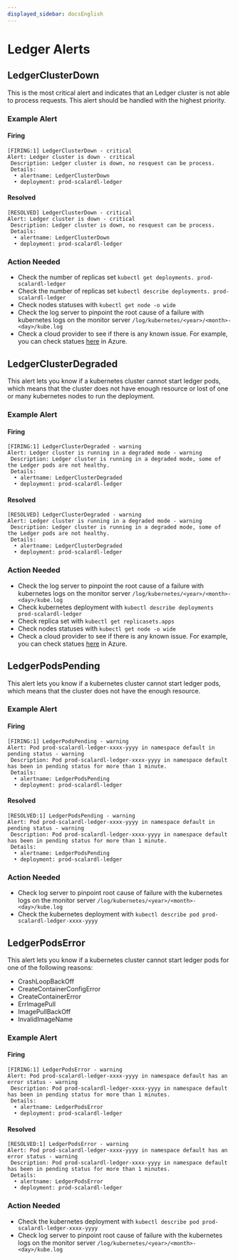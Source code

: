 ```yaml
---
displayed_sidebar: docsEnglish
---
```


# Ledger Alerts

## LedgerClusterDown

This is the most critical alert and indicates that an Ledger cluster is not able to process requests. This alert should be handled with the highest priority.

### Example Alert

#### Firing

```
[FIRING:1] LedgerClusterDown - critical
Alert: Ledger cluster is down - critical
 Description: Ledger cluster is down, no resquest can be process.
 Details:
  • alertname: LedgerClusterDown
  • deployment: prod-scalardl-ledger
```

#### Resolved

```
[RESOLVED] LedgerClusterDown - critical
Alert: Ledger cluster is down - critical
 Description: Ledger cluster is down, no resquest can be process.
 Details:
  • alertname: LedgerClusterDown
  • deployment: prod-scalardl-ledger
```

### Action Needed

* Check the number of replicas set `kubectl get deployments. prod-scalardl-ledger`
* Check the number of replicas set `kubectl describe deployments. prod-scalardl-ledger`
* Check nodes statuses with `kubectl get node -o wide`
* Check the log server to pinpoint the root cause of a failure with kubernetes logs on the monitor server `/log/kubernetes/<year>/<month>-<day>/kube.log`
* Check a cloud provider to see if there is any known issue. For example, you can check statues [here](https://status.azure.com/en-us/status) in Azure.

## LedgerClusterDegraded

This alert lets you know if a kubernetes cluster cannot start ledger pods, which means that the cluster does not have enough resource or lost of one or many kubernetes nodes to run the deployment.

### Example Alert

#### Firing

```
[FIRING:1] LedgerClusterDegraded - warning
Alert: Ledger cluster is running in a degraded mode - warning
 Description: Ledger cluster is running in a degraded mode, some of the Ledger pods are not healthy.
 Details:
  • alertname: LedgerClusterDegraded
  • deployment: prod-scalardl-ledger
```

#### Resolved

```
[RESOLVED] LedgerClusterDegraded - warning
Alert: Ledger cluster is running in a degraded mode - warning
 Description: Ledger cluster is running in a degraded mode, some of the Ledger pods are not healthy.
 Details:
  • alertname: LedgerClusterDegraded
  • deployment: prod-scalardl-ledger
```

### Action Needed

* Check the log server to pinpoint the root cause of a failure with kubernetes logs on the monitor server `/log/kubernetes/<year>/<month>-<day>/kube.log`
* Check kubernetes deployment with `kubectl describe deployments prod-scalardl-ledger`
* Check replica set with `kubectl get replicasets.apps`
* Check nodes statuses with `kubectl get node -o wide`
* Check a cloud provider to see if there is any known issue. For example, you can check statues [here](https://status.azure.com/en-us/status) in Azure.

## LedgerPodsPending

This alert lets you know if a kubernetes cluster cannot start ledger pods, which means that the cluster does not have the enough resource.

### Example Alert

#### Firing

```
[FIRING:1] LedgerPodsPending - warning
Alert: Pod prod-scalardl-ledger-xxxx-yyyy in namespace default in pending status - warning
 Description: Pod prod-scalardl-ledger-xxxx-yyyy in namespace default has been in pending status for more than 1 minute.
 Details:
  • alertname: LedgerPodsPending
  • deployment: prod-scalardl-ledger
```

#### Resolved

```
[RESOLVED:1] LedgerPodsPending - warning
Alert: Pod prod-scalardl-ledger-xxxx-yyyy in namespace default in pending status - warning
 Description: Pod prod-scalardl-ledger-xxxx-yyyy in namespace default has been in pending status for more than 1 minute.
 Details:
  • alertname: LedgerPodsPending
  • deployment: prod-scalardl-ledger
```

### Action Needed

* Check log server to pinpoint root cause of failure with the kubernetes logs on the monitor server `/log/kubernetes/<year>/<month>-<day>/kube.log`
* Check the kubernetes deployment with `kubectl describe pod prod-scalardl-ledger-xxxx-yyyy`

## LedgerPodsError

This alert lets you know if a kubernetes cluster cannot start ledger pods for one of the following reasons:

* CrashLoopBackOff
* CreateContainerConfigError
* CreateContainerError
* ErrImagePull
* ImagePullBackOff
* InvalidImageName

### Example Alert

#### Firing

```
[FIRING:1] LedgerPodsError - warning
Alert: Pod prod-scalardl-ledger-xxxx-yyyy in namespace default has an error status - warning
 Description: Pod prod-scalardl-ledger-xxxx-yyyy in namespace default has been in pending status for more than 1 minutes.
 Details:
  • alertname: LedgerPodsError
  • deployment: prod-scalardl-ledger
```

#### Resolved

```
[RESOLVED:1] LedgerPodsError - warning
Alert: Pod prod-scalardl-ledger-xxxx-yyyy in namespace default has an error status - warning
 Description: Pod prod-scalardl-ledger-xxxx-yyyy in namespace default has been in pending status for more than 1 minutes.
 Details:
  • alertname: LedgerPodsError
  • deployment: prod-scalardl-ledger
```

### Action Needed

* Check the kubernetes deployment with `kubectl describe pod prod-scalardl-ledger-xxxx-yyyy`
* Check log server to pinpoint root cause of failure with the kubernetes logs on the monitor server `/log/kubernetes/<year>/<month>-<day>/kube.log`
